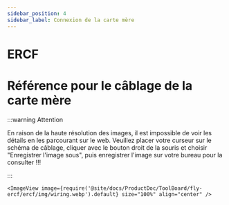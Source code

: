 ```yaml
---
sidebar_position: 4
sidebar_label: Connexion de la carte mère
---
```


# ERCF

# Référence pour le câblage de la carte mère

:::warning Attention

En raison de la haute résolution des images, il est impossible de voir les détails en les parcourant sur le web. Veuillez placer votre curseur sur le schéma de câblage, cliquer avec le bouton droit de la souris et choisir "Enregistrer l'image sous", puis enregistrer l'image sur votre bureau pour la consulter !!!

:::

    <ImageView image={require('@site/docs/ProductDoc/ToolBoard/fly-ercf/ercf/img/wiring.webp').default} size="100%" align="center" />
